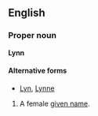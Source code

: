 ==English==
===Proper noun===
'''Lynn'''

====Alternative forms====
*[[Lyn]], [[Lynne]]

#A female [[given name]].